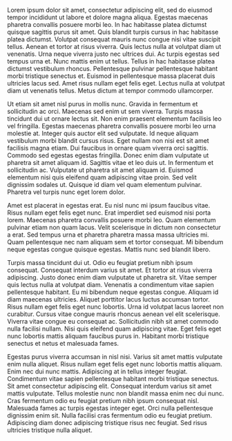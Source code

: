 Lorem ipsum dolor sit amet, consectetur adipiscing elit, sed do eiusmod tempor incididunt ut labore et
dolore magna aliqua. Egestas maecenas pharetra convallis posuere morbi leo. In hac habitasse platea dictumst
quisque sagittis purus sit amet. Quis blandit turpis cursus in hac habitasse platea dictumst. Volutpat
consequat mauris nunc congue nisi vitae suscipit tellus. Aenean et tortor at risus viverra. Quis lectus
nulla at volutpat diam ut venenatis. Urna neque viverra justo nec ultrices dui. Ac turpis egestas sed tempus
urna et. Nunc mattis enim ut tellus. Tellus in hac habitasse platea dictumst vestibulum rhoncus.
Pellentesque pulvinar pellentesque habitant morbi tristique senectus et. Euismod in pellentesque massa
placerat duis ultricies lacus sed. Amet risus nullam eget felis eget. Lectus nulla at volutpat diam ut
venenatis tellus. Metus dictum at tempor commodo ullamcorper.

Ut etiam sit amet nisl purus in mollis nunc. Gravida in fermentum et sollicitudin ac orci. Maecenas sed enim
ut sem viverra. Turpis massa tincidunt dui ut ornare lectus sit. Non enim praesent elementum facilisis leo
vel fringilla. Egestas maecenas pharetra convallis posuere morbi leo urna molestie at. Integer quis auctor
elit sed vulputate. Id neque aliquam vestibulum morbi blandit cursus risus. Eget nullam non nisi est sit
amet facilisis magna etiam. Dui faucibus in ornare quam viverra orci sagittis. Commodo sed egestas egestas
fringilla. Donec enim diam vulputate ut pharetra sit amet aliquam id. Sagittis vitae et leo duis ut. In
fermentum et sollicitudin ac. Vulputate ut pharetra sit amet aliquam id. Euismod elementum nisi quis
eleifend quam adipiscing vitae proin. Sed velit dignissim sodales ut. Quisque id diam vel quam elementum
pulvinar. Pharetra vel turpis nunc eget lorem dolor.

Amet est placerat in egestas erat. Eu nisl nunc mi ipsum faucibus vitae. Risus nullam eget felis eget nunc.
Erat
imperdiet sed euismod nisi porta lorem. Maecenas pharetra convallis posuere morbi leo. Quam elementum
pulvinar
etiam non quam lacus. Velit scelerisque in dictum non consectetur a erat. Sed tempus urna et pharetra
pharetra
massa massa ultricies mi. Quam pellentesque nec nam aliquam sem et tortor consequat. Mi bibendum neque
egestas
congue quisque egestas. Mattis nunc sed blandit libero.

Turpis massa tincidunt dui ut. Odio eu feugiat pretium nibh ipsum consequat. Consequat interdum varius sit
amet.
Et tortor at risus viverra adipiscing. Justo donec enim diam vulputate ut pharetra sit. Vitae semper quis
lectus
nulla at volutpat diam. Venenatis a condimentum vitae sapien pellentesque habitant. Eu mi bibendum neque
egestas
congue. Aliquam id diam maecenas ultricies. Aliquet porttitor lacus luctus accumsan tortor. Risus nullam
eget
felis eget nunc lobortis. Urna id volutpat lacus laoreet non curabitur. Cursus vitae congue mauris rhoncus
aenean vel elit scelerisque. Viverra vitae congue eu consequat ac. Sollicitudin nibh sit amet commodo nulla
facilisi nullam. Nisi quis eleifend quam adipiscing vitae. Eget felis eget nunc lobortis mattis aliquam
faucibus
purus in. Habitant morbi tristique senectus et netus et malesuada fames.

Egestas purus viverra accumsan in nisl nisi. Varius sit amet mattis vulputate enim nulla aliquet. Risus
nullam
eget felis eget nunc lobortis mattis aliquam. Enim nec dui nunc mattis. Adipiscing at in tellus integer
feugiat.
Condimentum vitae sapien pellentesque habitant morbi tristique senectus. Sit amet consectetur adipiscing
elit.
Consequat interdum varius sit amet mattis vulputate. Tellus molestie nunc non blandit massa enim nec dui
nunc.
Cras fermentum odio eu feugiat pretium nibh ipsum consequat nisl. Malesuada fames ac turpis egestas integer
eget. Orci nulla pellentesque dignissim enim sit. Nulla facilisi cras fermentum odio eu feugiat pretium.
Adipiscing diam donec adipiscing tristique risus nec feugiat. Sed risus ultricies tristique nulla aliquet.
